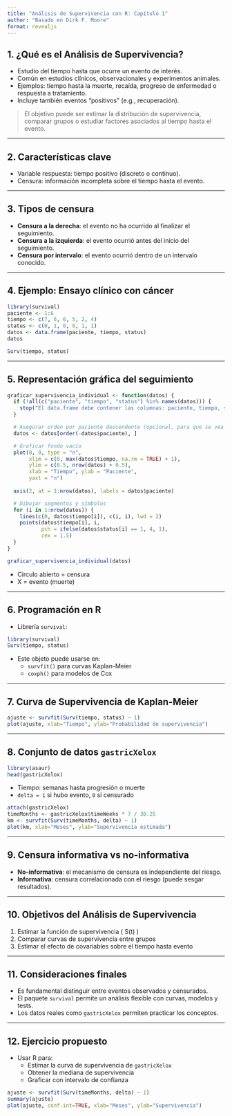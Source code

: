 ```yaml
---
title: "Análisis de Supervivencia con R: Capítulo 1"
author: "Basado en Dirk F. Moore"
format: revealjs
---
```


## 1. ¿Qué es el Análisis de Supervivencia?

- Estudio del tiempo hasta que ocurre un evento de interés.
- Común en estudios clínicos, observacionales y experimentos animales.
- Ejemplos: tiempo hasta la muerte, recaída, progreso de enfermedad o respuesta a tratamiento.
- Incluye también eventos "positivos" (e.g., recuperación).

> El objetivo puede ser estimar la distribución de supervivencia, comparar grupos o estudiar factores asociados al tiempo hasta el evento.

---

## 2. Características clave

- Variable respuesta: tiempo positivo (discreto o continuo).
- Censura: información incompleta sobre el tiempo hasta el evento.

---

## 3. Tipos de censura

- **Censura a la derecha**: el evento no ha ocurrido al finalizar el seguimiento.
- **Censura a la izquierda**: el evento ocurrió antes del inicio del seguimiento.
- **Censura por intervalo**: el evento ocurrió dentro de un intervalo conocido.

---

## 4. Ejemplo: Ensayo clínico con cáncer

```r
library(survival)
paciente <- 1:6
tiempo <- c(7, 6, 6, 5, 2, 4)
status <- c(0, 1, 0, 0, 1, 1)
datos <- data.frame(paciente, tiempo, status)
datos
```

```r
Surv(tiempo, status)
```

---

## 5. Representación gráfica del seguimiento

```r
graficar_supervivencia_individual <- function(datos) {
  if (!all(c("paciente", "tiempo", "status") %in% names(datos))) {
    stop("El data.frame debe contener las columnas: paciente, tiempo, status")
  }

  # Asegurar orden por paciente descendente (opcional, para que se vea como ejemplo original)
  datos <- datos[order(-datos$paciente), ]

  # Graficar fondo vacío
  plot(0, 0, type = "n",
       xlim = c(0, max(datos$tiempo, na.rm = TRUE) + 1),
       ylim = c(0.5, nrow(datos) + 0.5),
       xlab = "Tiempo", ylab = "Paciente",
       yaxt = "n")
  
  axis(2, at = 1:nrow(datos), labels = datos$paciente)

  # Dibujar segmentos y símbolos
  for (i in 1:nrow(datos)) {
    lines(c(0, datos$tiempo[i]), c(i, i), lwd = 2)
    points(datos$tiempo[i], i,
           pch = ifelse(datos$status[i] == 1, 4, 1),
           cex = 1.5)
  }
}

```

```r
graficar_supervivencia_individual(datos)
```


- Círculo abierto = censura
- X = evento (muerte)

---

## 6. Programación en R

- Librería `survival`:
```r{}
library(survival)
Surv(tiempo, status)
```

- Este objeto puede usarse en:
  - `survfit()` para curvas Kaplan-Meier
  - `coxph()` para modelos de Cox

---

## 7. Curva de Supervivencia de Kaplan-Meier

```r
ajuste <- survfit(Surv(tiempo, status) ~ 1)
plot(ajuste, xlab="Tiempo", ylab="Probabilidad de supervivencia")
```

---

## 8. Conjunto de datos `gastricXelox`

```r
library(asaur)
head(gastricXelox)
```

- Tiempo: semanas hasta progresión o muerte
- `delta = 1` si hubo evento, `0` si censurado

```r
attach(gastricXelox)
timeMonths <- gastricXelox$timeWeeks * 7 / 30.25
km <- survfit(Surv(timeMonths, delta) ~ 1)
plot(km, xlab="Meses", ylab="Supervivencia estimada")
```

---

## 9. Censura informativa vs no-informativa

- **No-informativa**: el mecanismo de censura es independiente del riesgo.
- **Informativa**: censura correlacionada con el riesgo (puede sesgar resultados).

---

## 10. Objetivos del Análisis de Supervivencia

1. Estimar la función de supervivencia \( S(t) \)
2. Comparar curvas de supervivencia entre grupos
3. Estimar el efecto de covariables sobre el tiempo hasta evento

---

## 11. Consideraciones finales

- Es fundamental distinguir entre eventos observados y censurados.
- El paquete `survival` permite un análisis flexible con curvas, modelos y tests.
- Los datos reales como `gastricXelox` permiten practicar los conceptos.

---

## 12. Ejercicio propuesto

- Usar R para:
  - Estimar la curva de supervivencia de `gastricXelox`
  - Obtener la mediana de supervivencia
  - Graficar con intervalo de confianza

```r
ajuste <- survfit(Surv(timeMonths, delta) ~ 1)
summary(ajuste)
plot(ajuste, conf.int=TRUE, xlab="Meses", ylab="Supervivencia")
```
```r

```


